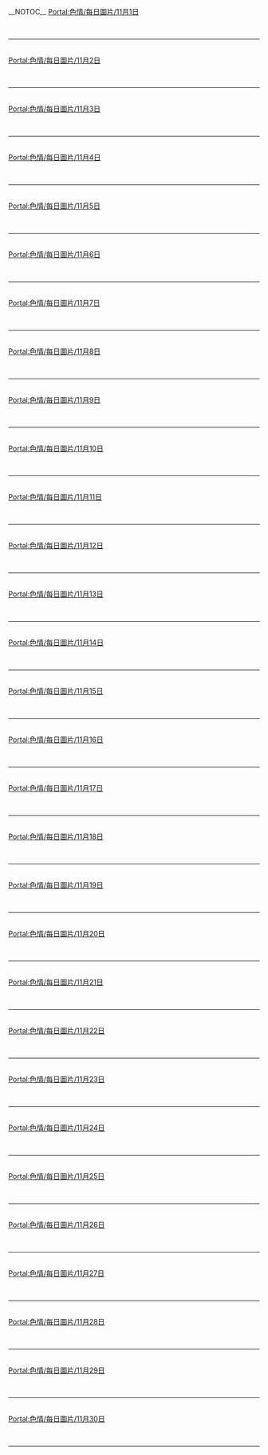{{Portal:色情/box-header|11月圖片|Portal:色情/每日圖片/11月|}}
__NOTOC__{{Portal:色情/每日圖片}}
[[Portal:色情/每日圖片/11月1日|Portal:色情/每日圖片/11月1日]]
{{Portal:色情/每日圖片/11月1日}}<div style="clear: both"></div><br/><hr/><br/>
[[Portal:色情/每日圖片/11月2日|Portal:色情/每日圖片/11月2日]]
{{Portal:色情/每日圖片/11月2日}}<div style="clear: both"></div><br/><hr/><br/>
[[Portal:色情/每日圖片/11月3日|Portal:色情/每日圖片/11月3日]]
{{Portal:色情/每日圖片/11月3日}}<div style="clear: both"></div><br/><hr/><br/>
[[Portal:色情/每日圖片/11月4日|Portal:色情/每日圖片/11月4日]]
{{Portal:色情/每日圖片/11月4日}}<div style="clear: both"></div><br/><hr/><br/>
[[Portal:色情/每日圖片/11月5日|Portal:色情/每日圖片/11月5日]]
{{Portal:色情/每日圖片/11月5日}}<div style="clear: both"></div><br/><hr/><br/>
[[Portal:色情/每日圖片/11月6日|Portal:色情/每日圖片/11月6日]]
{{Portal:色情/每日圖片/11月6日}}<div style="clear: both"></div><br/><hr/><br/>
[[Portal:色情/每日圖片/11月7日|Portal:色情/每日圖片/11月7日]]
{{Portal:色情/每日圖片/11月7日}}<div style="clear: both"></div><br/><hr/><br/>
[[Portal:色情/每日圖片/11月8日|Portal:色情/每日圖片/11月8日]]
{{Portal:色情/每日圖片/11月8日}}<div style="clear: both"></div><br/><hr/><br/>
[[Portal:色情/每日圖片/11月9日|Portal:色情/每日圖片/11月9日]]
{{Portal:色情/每日圖片/11月9日}}<div style="clear: both"></div><br/><hr/><br/>
[[Portal:色情/每日圖片/11月10日|Portal:色情/每日圖片/11月10日]]
{{Portal:色情/每日圖片/11月10日}}<div style="clear: both"></div><br/><hr/><br/>
[[Portal:色情/每日圖片/11月11日|Portal:色情/每日圖片/11月11日]]
{{Portal:色情/每日圖片/11月11日}}<div style="clear: both"></div><br/><hr/><br/>
[[Portal:色情/每日圖片/11月12日|Portal:色情/每日圖片/11月12日]]
{{Portal:色情/每日圖片/11月12日}}<div style="clear: both"></div><br/><hr/><br/>
[[Portal:色情/每日圖片/11月13日|Portal:色情/每日圖片/11月13日]]
{{Portal:色情/每日圖片/11月13日}}<div style="clear: both"></div><br/><hr/><br/>
[[Portal:色情/每日圖片/11月14日|Portal:色情/每日圖片/11月14日]]
{{Portal:色情/每日圖片/11月14日}}<div style="clear: both"></div><br/><hr/><br/>
[[Portal:色情/每日圖片/11月15日|Portal:色情/每日圖片/11月15日]]
{{Portal:色情/每日圖片/11月15日}}<div style="clear: both"></div><br/><hr/><br/>
[[Portal:色情/每日圖片/11月16日|Portal:色情/每日圖片/11月16日]]
{{Portal:色情/每日圖片/11月16日}}<div style="clear: both"></div><br/><hr/><br/>
[[Portal:色情/每日圖片/11月17日|Portal:色情/每日圖片/11月17日]]
{{Portal:色情/每日圖片/11月17日}}<div style="clear: both"></div><br/><hr/><br/>
[[Portal:色情/每日圖片/11月18日|Portal:色情/每日圖片/11月18日]]
{{Portal:色情/每日圖片/11月18日}}<div style="clear: both"></div><br/><hr/><br/>
[[Portal:色情/每日圖片/11月19日|Portal:色情/每日圖片/11月19日]]
{{Portal:色情/每日圖片/11月19日}}<div style="clear: both"></div><br/><hr/><br/>
[[Portal:色情/每日圖片/11月20日|Portal:色情/每日圖片/11月20日]]
{{Portal:色情/每日圖片/11月20日}}<div style="clear: both"></div><br/><hr/><br/>
[[Portal:色情/每日圖片/11月21日|Portal:色情/每日圖片/11月21日]]
{{Portal:色情/每日圖片/11月21日}}<div style="clear: both"></div><br/><hr/><br/>
[[Portal:色情/每日圖片/11月22日|Portal:色情/每日圖片/11月22日]]
{{Portal:色情/每日圖片/11月22日}}<div style="clear: both"></div><br/><hr/><br/>
[[Portal:色情/每日圖片/11月23日|Portal:色情/每日圖片/11月23日]]
{{Portal:色情/每日圖片/11月23日}}<div style="clear: both"></div><br/><hr/><br/>
[[Portal:色情/每日圖片/11月24日|Portal:色情/每日圖片/11月24日]]
{{Portal:色情/每日圖片/11月24日}}<div style="clear: both"></div><br/><hr/><br/>
[[Portal:色情/每日圖片/11月25日|Portal:色情/每日圖片/11月25日]]
{{Portal:色情/每日圖片/11月25日}}<div style="clear: both"></div><br/><hr/><br/>
[[Portal:色情/每日圖片/11月26日|Portal:色情/每日圖片/11月26日]]
{{Portal:色情/每日圖片/11月26日}}<div style="clear: both"></div><br/><hr/><br/>
[[Portal:色情/每日圖片/11月27日|Portal:色情/每日圖片/11月27日]]
{{Portal:色情/每日圖片/11月27日}}<div style="clear: both"></div><br/><hr/><br/>
[[Portal:色情/每日圖片/11月28日|Portal:色情/每日圖片/11月28日]]
{{Portal:色情/每日圖片/11月28日}}<div style="clear: both"></div><br/><hr/><br/>
[[Portal:色情/每日圖片/11月29日|Portal:色情/每日圖片/11月29日]]
{{Portal:色情/每日圖片/11月29日}}<div style="clear: both"></div><br/><hr/><br/>
[[Portal:色情/每日圖片/11月30日|Portal:色情/每日圖片/11月30日]]
{{Portal:色情/每日圖片/11月30日}}<div style="clear: both"></div><br/><hr/><br/>

{{Portal:色情/box-footer|}}